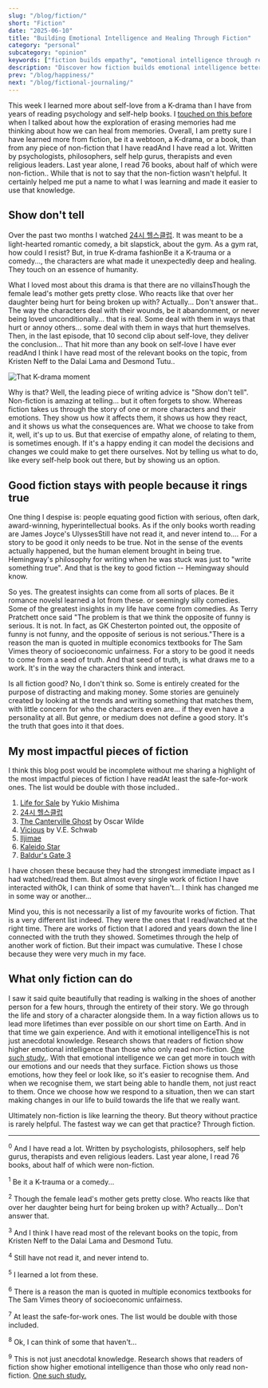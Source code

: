 ```yaml
---
slug: "/blog/fiction/"
short: "Fiction"
date: "2025-06-10"
title: "Building Emotional Intelligence and Healing Through Fiction"
category: "personal"
subcategory: "opinion"
keywords: ["fiction builds empathy", "emotional intelligence through reading", "fiction vs non-fiction", "K-drama emotional intelligence", "fiction therapy", "reading for personal growth", "empathy and fiction", "emotional healing through stories", "fiction and mental health", "storytelling emotional impact", "Korean drama therapy", "self-love through fiction", "emotional intelligence development", "fiction reading benefits", "personal growth through stories"]
description: "Discover how fiction builds emotional intelligence better than self-help books. Learn why K-dramas, novels, and stories teach empathy and emotional healing through the 'show don't tell' approach that transforms how we understand ourselves and others."
prev: "/blog/happiness/"
next: "/blog/fictional-journaling/"
---
```



This week I learned more about self-love from a K-drama than I have from years of reading psychology and self-help books. I [touched on this before](/blog/mind-laundry/) when I talked about how the exploration of erasing memories had me thinking about how we can heal from memories. Overall, I am pretty sure I have learned more from fiction, be it a webtoon, a K-drama, or a book, than from any piece of non-fiction that I have read<Footnote presentation="0">And I have read a lot. Written by psychologists, philosophers, self help gurus, therapists and even religious leaders. Last year alone, I read 76 books, about half of which were non-fiction.</Footnote>. While that is not to say that the non-fiction wasn't helpful. It certainly helped me put a name to what I was learning and made it easier to use that knowledge.


## Show don't tell

Over the past two months I watched [24시 헬스클럽](https://en.wikipedia.org/wiki/Pump_Up_the_Healthy_Love). It was meant to be a light-hearted romantic comedy, a bit slapstick, about the gym. As a gym rat, how could I resist? But, in true K-drama fashion<Footnote presentation="1">Be it a K-trauma or a comedy...</Footnote>, the characters are what made it unexpectedly deep and healing. They touch on an essence of humanity.

What I loved most about this drama is that there are no villains<Footnote presentation="2">Though the female lead's mother gets pretty close. Who reacts like that over her daughter being hurt for being broken up with? Actually... Don't answer that.</Footnote>. The way the characters deal with their wounds, be it abandonment, or never being loved unconditionally... that is real. Some deal with them in ways that hurt or annoy others... some deal with them in ways that hurt themselves. Then, in the last episode, that 10 second clip about self-love, they deliver the conclusion... That hit more than any book on self-love I have ever read<Footnote presentation="3">And I think I have read most of the relevant books on the topic, from Kristen Neff to the Dalai Lama and Desmond Tutu.</Footnote>.

![That K-drama moment](../../images/kdrama.jpeg)

Why is that? Well, the leading piece of writing advice is "Show don't tell". Non-fiction is amazing at telling... but it often forgets to show. Whereas fiction takes us through the story of one or more characters and their emotions. They show us how it affects them, it shows us how they react, and it shows us what the consequences are. What we choose to take from it, well, it's up to us. But that exercise of empathy alone, of relating to them, is sometimes enough. If it's a happy ending it can model the decisions and changes we could make to get there ourselves. Not by telling us what to do, like every self-help book out there, but by showing us an option. 

## Good fiction stays with people because it rings true

One thing I despise is: people equating good fiction with serious, often dark, award-winning, hyperintellectual books. As if the only books worth reading are James Joyce's Ulysses<Footnote presentation="4">Still have not read it, and never intend to.</Footnote>... For a story to be good it only needs to be true. Not in the sense of the events actually happened, but the human element brought in being true. Hemingway's philosophy for writing when he was stuck was just to "write something true". And that is the key to good fiction -- Hemingway should know.

So yes. The greatest insights can come from all sorts of places. Be it romance novels<Footnote presentation="5">I learned a lot from these.</Footnote> or seemingly silly comedies. Some of the greatest insights in my life have come from comedies. As Terry Pratchett once said "The problem is that we think the opposite of funny is serious. It is not. In fact, as GK Chesterton pointed out, the opposite of funny is not funny, and the opposite of serious is not serious."<Footnote presentation="6">There is a reason the man is quoted in multiple economics textbooks for The Sam Vimes theory of socioeconomic unfairness.</Footnote> For a story to be good it needs to come from a seed of truth. And that seed of truth, is what draws me to a work. It's in the way the characters think and interact. 

Is all fiction good? No, I don't think so. Some is entirely created for the purpose of distracting and making money. Some stories are genuinely created by looking at the trends and writing something that matches them, with little concern for who the characters even are... if they even have a personality at all. But genre, or medium does not define a good story. It's the truth that goes into it that does.

## My most impactful pieces of fiction

I think this blog post would be incomplete without me sharing a highlight of the most impactful pieces of fiction I have read<Footnote presentation="7">At least the safe-for-work ones. The list would be double with those included.</Footnote>.
1. [Life for Sale](https://www.goodreads.com/book/show/58860812-life-for-sale) by Yukio Mishima
2. [24시 헬스클럽](https://en.wikipedia.org/wiki/Pump_Up_the_Healthy_Love)
3. [The Canterville Ghost](https://en.wikipedia.org/wiki/The_Canterville_Ghost) by Oscar Wilde
4. [Vicious](https://www.goodreads.com/book/show/13638125-vicious) by V.E. Schwab
5. [Iljimae](https://en.wikipedia.org/wiki/Iljimae)
6. [Kaleido Star](https://en.wikipedia.org/wiki/Kaleido_Star)
7. [Baldur's Gate 3](https://en.wikipedia.org/wiki/Baldur%27s_Gate_3)

I have chosen these because they had the strongest immediate impact as I had watched/read them. But almost every single work of fiction I have interacted with<Footnote presentation="8">Ok, I can think of some that haven't...</Footnote> I think has changed me in some way or another...

Mind you, this is not necessarily a list of my favourite works of fiction. That is a very different list indeed. They were the ones that I read/watched at the right time. There are works of fiction that I adored and years down the line I connected with the truth they showed. Sometimes through the help of another work of fiction. But their impact was cumulative. These I chose because they were very much in my face.

## What only fiction can do

I saw it said quite beautifully that reading is walking in the shoes of another person for a few hours, through the entirety of their story. We go through the life and story of a character alongside them. In a way fiction allows us to lead more lifetimes than ever possible on our short time on Earth. And in that time we gain experience. And with it emotional intelligence<Footnote presentation="9">This is not just anecdotal knowledge. Research shows that readers of fiction show higher emotional intelligence than those who only read non-fiction. [One such study.](https://pubmed.ncbi.nlm.nih.gov/24091705/)</Footnote>. With that emotional intelligence we can get more in touch with our emotions and our needs that they surface. Fiction shows us those emotions, how they feel or look like, so it's easier to recognise them. And when we recognise them, we start being able to handle them, not just react to them. Once we choose how we respond to a situation, then we can start making changes in our life to build towards the life that we really want.

Ultimately non-fiction is like learning the theory. But theory without practice is rarely helpful. The fastest way we can get that practice? Through fiction.

<AuthorCard/>

--------
<sup>0</sup> And I have read a lot. Written by psychologists, philosophers, self help gurus, therapists and even religious leaders. Last year alone, I read 76 books, about half of which were non-fiction.

<sup>1</sup> Be it a K-trauma or a comedy...

<sup>2</sup> Though the female lead's mother gets pretty close. Who reacts like that over her daughter being hurt for being broken up with? Actually... Don't answer that.

<sup>3</sup> And I think I have read most of the relevant books on the topic, from Kristen Neff to the Dalai Lama and Desmond Tutu.

<sup>4</sup> Still have not read it, and never intend to.

<sup>5</sup> I learned a lot from these.

<sup>6</sup> There is a reason the man is quoted in multiple economics textbooks for The Sam Vimes theory of socioeconomic unfairness.

<sup>7</sup> At least the safe-for-work ones. The list would be double with those included.

<sup>8</sup> Ok, I can think of some that haven't...

<sup>9</sup> This is not just anecdotal knowledge. Research shows that readers of fiction show higher emotional intelligence than those who only read non-fiction. [One such study.](https://pubmed.ncbi.nlm.nih.gov/24091705/)